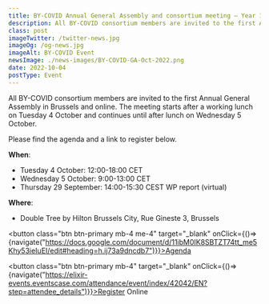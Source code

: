 ```yaml
---
title: BY-COVID Annual General Assembly and consortium meeting – Year 1
description: All BY-COVID consortium members are invited to the first Annual General Assembly in Brussels and online. 
class: post
imageTwitter: /twitter-news.jpg
imageOg: /og-news.jpg
imageAlt: BY-COVID Event
newsImage: ./news-images/BY-COVID-GA-Oct-2022.png
date: 2022-10-04
postType: Event
---
```



All BY-COVID consortium members are invited to the first Annual General Assembly in Brussels and online. The meeting starts after a working lunch on Tuesday 4 October and continues until after lunch on Wednesday 5 October. 

Please find the agenda and a link to register below.


**When**:

* Tuesday 4 October: 12:00-18:00 CET
* Wednesday 5 October: 9:00-13:00 CET
* Thursday 29 September: 14:00-15:30 CEST WP report (virtual) 


**Where**:
* Double Tree by Hilton Brussels City, Rue Gineste 3, Brussels

<button class="btn btn-primary mb-4 me-4" target="_blank" onClick={()=>{navigate("https://docs.google.com/document/d/11ibM0IK8SBTZT74tt_me5Khy53ieIuEI/edit#heading=h.ij73a9dncdb7")}}>Agenda</button>


<button class="btn btn-primary mb-4" target="_blank" onClick={()=>{navigate("https://elixir-events.eventscase.com/attendance/event/index/42042/EN?step=attendee_details")}}>Register Online</button>



